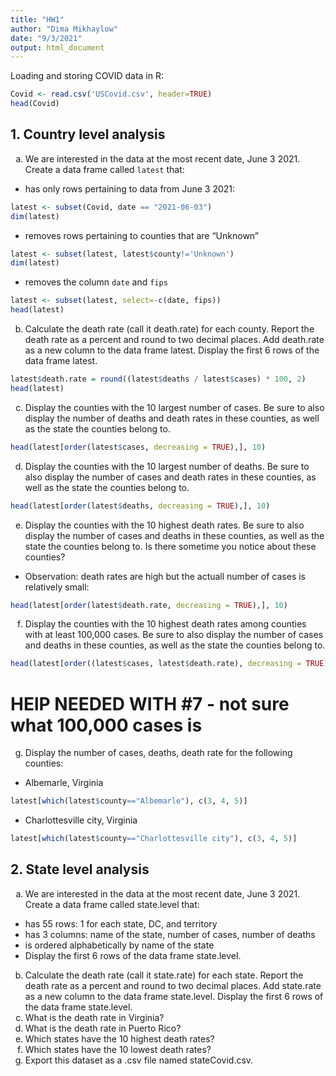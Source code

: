 ```yaml
---
title: "HW1"
author: "Dima Mikhaylow"
date: "9/3/2021"
output: html_document
---
```


Loading and storing COVID data in R:

``` r
Covid <- read.csv('USCovid.csv', header=TRUE)
head(Covid)
```

## 1. Country level analysis

a.    We are interested in the data at the most recent date, June 3 2021. Create a data
frame called `latest` that:
  *   has only rows pertaining to data from June 3 2021:

```r
latest <- subset(Covid, date == "2021-06-03")
dim(latest)
```
  * removes rows pertaining to counties that are "Unknown"
```r
latest <- subset(latest, latest$county!='Unknown')
dim(latest)
```

  * removes the column `date` and `fips`
```r
latest <- subset(latest, select=-c(date, fips))
head(latest)
```

b.    Calculate the death rate (call it death.rate) for each county. Report the death
rate as a percent and round to two decimal places. Add death.rate as a new
column to the data frame latest. Display the first 6 rows of the data frame
latest.
```r
latest$death.rate = round((latest$deaths / latest$cases) * 100, 2)
head(latest)
```

c. Display the counties with the 10 largest number of cases. Be sure to also display
the number of deaths and death rates in these counties, as well as the state the
counties belong to.
```r
head(latest[order(latest$cases, decreasing = TRUE),], 10)
```

d. Display the counties with the 10 largest number of deaths. Be sure to also display
the number of cases and death rates in these counties, as well as the state the
counties belong to.
```r
head(latest[order(latest$deaths, decreasing = TRUE),], 10)
```

e. Display the counties with the 10 highest death rates. Be sure to also display the
number of cases and deaths in these counties, as well as the state the counties
belong to. Is there sometime you notice about these counties?
  * Observation: death rates are high but the actuall number of cases is relatively small:
``` r
head(latest[order(latest$death.rate, decreasing = TRUE),], 10)
```

f. Display the counties with the 10 highest death rates among counties with at least
100,000 cases. Be sure to also display the number of cases and deaths in these
counties, as well as the state the counties belong to.
``` r
head(latest[order((latest$cases, latest$death.rate), decreasing = TRUE),], 10)
```
# HElP NEEDED WITH #7 - not sure what 100,000 cases is

g. Display the number of cases, deaths, death rate for the following counties:
  * Albemarle, Virginia
```r
latest[which(latest$county=="Albemarle"), c(3, 4, 5)]
```

  * Charlottesville city, Virginia
```r
latest[which(latest$county=="Charlottesville city"), c(3, 4, 5)]
```

## 2. State level analysis

a. We are interested in the data at the most recent date, June 3 2021. Create a data
frame called state.level that:
  * has 55 rows: 1 for each state, DC, and territory
  * has 3 columns: name of the state, number of cases, number of deaths
  * is ordered alphabetically by name of the state
  * Display the first 6 rows of the data frame state.level.
b. Calculate the death rate (call it state.rate) for each state. Report the death
rate as a percent and round to two decimal places. Add state.rate as a new
column to the data frame state.level. Display the first 6 rows of the data frame
state.level.
c. What is the death rate in Virginia?
d. What is the death rate in Puerto Rico?
e. Which states have the 10 highest death rates?
f. Which states have the 10 lowest death rates?
g. Export this dataset as a .csv file named stateCovid.csv. 
